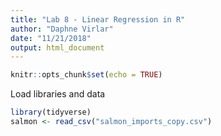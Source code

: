 ```yaml
---
title: "Lab 8 - Linear Regression in R"
author: "Daphne Virlar"
date: "11/21/2018"
output: html_document
---
```


```r
knitr::opts_chunk$set(echo = TRUE)
```



Load libraries and data
```r
library(tidyverse)
salmon <- read_csv("salmon_imports_copy.csv")
```

